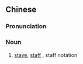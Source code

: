 {{also|五线谱}}
==Chinese==
{{zh-forms|s=五线谱}}

===Pronunciation===
{{zh-pron
|m=wǔxiànpǔ
|c=ng5 sin3 pou2
|mn=xm:gō͘-sòaⁿ-phó͘
|cat=n
}}

===Noun===
{{zh-noun}}

# {{lb|zh|music}} [[stave]], [[staff]] {{gloss|parallel lines to write music on}}, staff notation